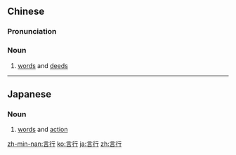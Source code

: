 ==Chinese==
{{zh-forms}}

===Pronunciation===
{{zh-pron
|m=yánxíng,yánxìng,2nb=Taiwan
|c=jin4 hang6,jin4 hang4
|h=pfs=ngièn-hàng
|mn=qz,tw,xm:giân-hêng/zz:gân-hêng
|mn_note=giân-tōng - dubious Taiwanese variant
|cat=n
}}

===Noun===
{{zh-noun}}

# [[word]]s and [[deed]]s

----

==Japanese==
{{ja-kanjitab|げん|こう|yomi=o}}

===Noun===
{{ja-noun|げんこう}}

# [[words]] and [[action]]

[[zh-min-nan:言行]]
[[ko:言行]]
[[ja:言行]]
[[zh:言行]]